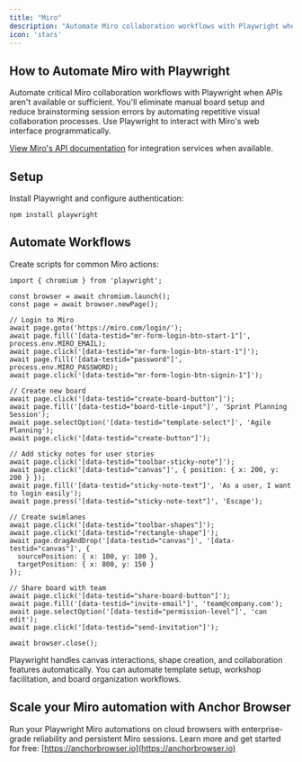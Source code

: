 ```yaml
---
title: "Miro"
description: "Automate Miro collaboration workflows with Playwright when APIs aren't available."
icon: 'stars'
---
```


## How to Automate Miro with Playwright


Automate critical Miro collaboration workflows with Playwright when APIs aren't available or sufficient. You'll eliminate manual board setup and reduce brainstorming session errors by automating repetitive visual collaboration processes. Use Playwright to interact with Miro's web interface programmatically.

[View Miro's API documentation](https://developers.miro.com/docs) for integration services when available.


## Setup

Install Playwright and configure authentication:

```
npm install playwright
```

## Automate Workflows

Create scripts for common Miro actions:

```
import { chromium } from 'playwright';

const browser = await chromium.launch();
const page = await browser.newPage();

// Login to Miro
await page.goto('https://miro.com/login/');
await page.fill('[data-testid="mr-form-login-btn-start-1"]', process.env.MIRO_EMAIL);
await page.click('[data-testid="mr-form-login-btn-start-1"]');
await page.fill('[data-testid="password"]', process.env.MIRO_PASSWORD);
await page.click('[data-testid="mr-form-login-btn-signin-1"]');

// Create new board
await page.click('[data-testid="create-board-button"]');
await page.fill('[data-testid="board-title-input"]', 'Sprint Planning Session');
await page.selectOption('[data-testid="template-select"]', 'Agile Planning');
await page.click('[data-testid="create-button"]');

// Add sticky notes for user stories
await page.click('[data-testid="toolbar-sticky-note"]');
await page.click('[data-testid="canvas"]', { position: { x: 200, y: 200 } });
await page.fill('[data-testid="sticky-note-text"]', 'As a user, I want to login easily');
await page.press('[data-testid="sticky-note-text"]', 'Escape');

// Create swimlanes
await page.click('[data-testid="toolbar-shapes"]');
await page.click('[data-testid="rectangle-shape"]');
await page.dragAndDrop('[data-testid="canvas"]', '[data-testid="canvas"]', {
  sourcePosition: { x: 100, y: 100 },
  targetPosition: { x: 800, y: 150 }
});

// Share board with team
await page.click('[data-testid="share-board-button"]');
await page.fill('[data-testid="invite-email"]', 'team@company.com');
await page.selectOption('[data-testid="permission-level"]', 'can edit');
await page.click('[data-testid="send-invitation"]');

await browser.close();
```

Playwright handles canvas interactions, shape creation, and collaboration features automatically. You can automate template setup, workshop facilitation, and board organization workflows.


## Scale your Miro automation with Anchor Browser

Run your Playwright Miro automations on cloud browsers with enterprise-grade reliability and persistent Miro sessions. Learn more and get started for free: [https://anchorbrowser.io](https://anchorbrowser.io)
